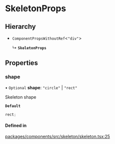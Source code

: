 # SkeletonProps

## Hierarchy

- `ComponentPropsWithoutRef`\<`"div"`\>

  ↳ **`SkeletonProps`**

## Properties

### shape

• `Optional` **shape**: `"circle"` \| `"rect"`

Skeleton shape

**`Default`**

```ts
rect;
```

#### Defined in

[packages/components/src/skeleton/skeleton.tsx:25](https://github.com/vtex/shoreline/blob/74b3e0b4f/packages/components/src/skeleton/skeleton.tsx#L25)
